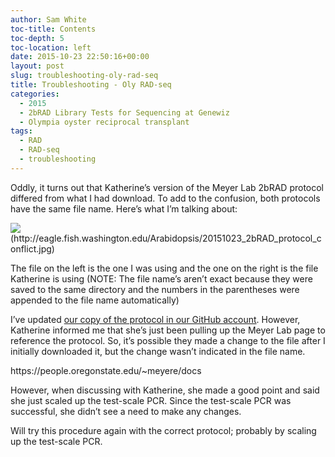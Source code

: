 ```yaml
---
author: Sam White
toc-title: Contents
toc-depth: 5
toc-location: left
date: 2015-10-23 22:50:16+00:00
layout: post
slug: troubleshooting-oly-rad-seq
title: Troubleshooting - Oly RAD-seq
categories:
  - 2015
  - 2bRAD Library Tests for Sequencing at Genewiz
  - Olympia oyster reciprocal transplant
tags:
  - RAD
  - RAD-seq
  - troubleshooting
---
```



Oddly, it turns out that Katherine's version of the Meyer Lab 2bRAD protocol differed from what I had download. To add to the confusion, both protocols have the same file name. Here's what I'm talking about:

![](https://eagle.fish.washington.edu/Arabidopsis/20151023_2bRAD_protocol_conflict.jpg)(http://eagle.fish.washington.edu/Arabidopsis/20151023_2bRAD_protocol_conflict.jpg)



The file on the left is the one I was using and the one on the right is the file Katherine is using (NOTE: The file name's aren't exact because they were saved to the same directory and the numbers in the parentheses were appended to the file name automatically)

I've updated [our copy of the protocol in our GitHub account](https://github.com/sr320/LabDocs/blob/master/protocols/External_Protocols/2bRAD_11Aug2015.pdf). However, Katherine informed me that she's just been pulling up the Meyer Lab page to reference the protocol. So, it's possible they made a change to the file after I initially downloaded it, but the change wasn't indicated in the file name.

https://people.oregonstate.edu/~meyere/docs

However, when discussing with Katherine, she made a good point and said she just scaled up the test-scale PCR. Since the test-scale PCR was successful, she didn't see a need to make any changes.

Will try this procedure again with the correct protocol; probably by scaling up the test-scale PCR.
